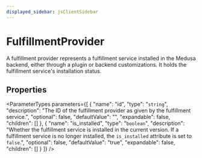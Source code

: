 ```yaml
---
displayed_sidebar: jsClientSidebar
---
```



# FulfillmentProvider

A fulfillment provider represents a fulfillment service installed in the Medusa backend, either through a plugin or backend customizations. It holds the fulfillment service's installation status.

## Properties

<ParameterTypes parameters={[
  {
    "name": "id",
    "type": "`string`",
    "description": "The ID of the fulfillment provider as given by the fulfillment service.",
    "optional": false,
    "defaultValue": "",
    "expandable": false,
    "children": []
  },
  {
    "name": "is_installed",
    "type": "`boolean`",
    "description": "Whether the fulfillment service is installed in the current version. If a fulfillment service is no longer installed, the `is_installed` attribute is set to `false`.",
    "optional": false,
    "defaultValue": "true",
    "expandable": false,
    "children": []
  }
]} />
